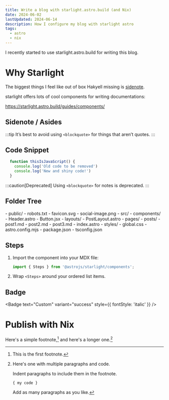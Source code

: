 ```yaml
---
title: Write a blog with starlight.astro.build (and Nix)
date: 2024-06-02
lastUpdated: 2024-06-14
description: How I configure my blog with starlight astro
tags: 
  - astro
  - nix
---
```

I recently started to use starlight.astro.build for writing this blog.

# Why Starlight
The biggest things I feel like out of box Hakyell missing is [sidenote](https://tony-zorman.com/posts/block-sidenotes.html).

starlight offers lots of cool components for writing documentations:

https://starlight.astro.build/guides/components/
## Sidenote / Asides

:::tip
It’s best to avoid using `<blockquote>` for things that aren’t quotes.
:::

## Code Snippet
```js title="example.js" ins={3} del={2}
  function thisIsJavaScript() {
    console.log('Old code to be removed')
    console.log('New and shiny code!')
  }
```


:::caution[Deprecated]
Using `<blockquote>` for notes is deprecated.
:::


## Folder Tree

<FileTree>
- public/
  - robots.txt
  - favicon.svg
  - social-image.png
- src/
  - components/
    - Header.astro
    - Button.jsx
  - layouts/
    - PostLayout.astro
  - pages/
    - posts/
      - post1.md
      - post2.md
      - post3.md
    - index.astro
  - styles/
    - global.css
- astro.config.mjs
- package.json
- tsconfig.json
</FileTree>

## Steps

<Steps>

1. Import the component into your MDX file:

   ```js
   import { Steps } from '@astrojs/starlight/components';
   ```

2. Wrap `<Steps>` around your ordered list items.

</Steps>

## Badge


<Badge text="New" variant="tip" size="small" />

<Badge text="Deprecated" variant="caution" size="medium" />

<Badge text="Starlight" variant="note" size="large" />

<Badge text="Custom" variant="success" style={{ fontStyle: 'italic' }} />

# Publish with Nix
Here's a simple footnote,[^1] and here's a longer one.[^bignote]
[^1]: This is the first footnote.
[^bignote]: Here's one with multiple paragraphs and code.

    Indent paragraphs to include them in the footnote.

    `{ my code }`

    Add as many paragraphs as you like.
